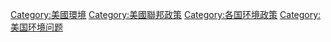 [[Category:美國環境|Category:美國環境]]
[[Category:美國聯邦政策|Category:美國聯邦政策]]
[[Category:各国环境政策|Category:各国环境政策]]
[[Category:美国环境问题|Category:美国环境问题]]